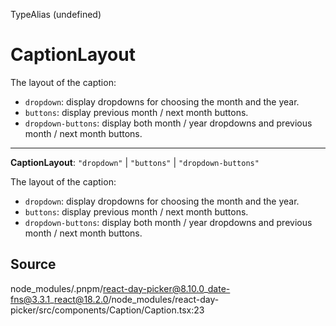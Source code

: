 <SectionTitle>TypeAlias (undefined)</SectionTitle>

# CaptionLayout

<Description>
The layout of the caption:

- `dropdown`: display dropdowns for choosing the month and the year.
- `buttons`: display previous month / next month buttons.
- `dropdown-buttons`: display both month / year dropdowns and previous month / next month buttons.
</Description>

---

<a id="undefined" name="undefined"></a>

<SignatureMemberIdentifier>**CaptionLayout**: `"dropdown"` \| `"buttons"` \| `"dropdown-buttons"`</SignatureMemberIdentifier>

The layout of the caption:

- `dropdown`: display dropdowns for choosing the month and the year.
- `buttons`: display previous month / next month buttons.
- `dropdown-buttons`: display both month / year dropdowns and previous month / next month buttons.

## Source

node\_modules/.pnpm/react-day-picker@8.10.0\_date-fns@3.3.1\_react@18.2.0/node\_modules/react-day-picker/src/components/Caption/Caption.tsx:23

